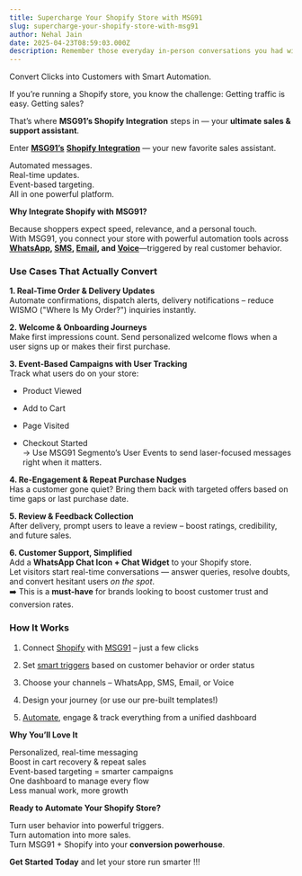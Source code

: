 ```yaml
---
title: Supercharge Your Shopify Store with MSG91
slug: supercharge-your-shopify-store-with-msg91
author: Nehal Jain
date: 2025-04-23T08:59:03.000Z
description: Remember those everyday in-person conversations you had with your clients and co-workers prior to the COVID-19 pandemic?  What about those small touch points conversation and updates with the food delivery boy, your travel booking agents, and feedback conversations.
---
```


Convert Clicks into Customers with Smart Automation.

If you’re running a Shopify store, you know the challenge: Getting traffic is easy. Getting sales?

That’s where **MSG91’s Shopify Integration** steps in — your **ultimate sales & support assistant**.

Enter [**MSG91’s**](https://msg91.com) **[Shopify Integration](https://apps.shopify.com/msg91)** — your new favorite sales assistant.

Automated messages.  
Real-time updates.  
Event-based targeting.  
All in one powerful platform.

**Why Integrate Shopify with MSG91?**

Because shoppers expect speed, relevance, and a personal touch.  
 With MSG91, you connect your store with powerful automation tools across [**WhatsApp**](https://msg91.com/whatsapp)**, [SMS](https://msg91.com/sms), [Email](https://msg91.com/email), and [Voice](https://msg91.com/voice)**—triggered by real customer behavior.

### **Use Cases That Actually Convert**


**1\. Real-Time Order & Delivery Updates**  
 Automate confirmations, dispatch alerts, delivery notifications – reduce WISMO ("Where Is My Order?") inquiries instantly.

**2\. Welcome & Onboarding Journeys**  
 Make first impressions count. Send personalized welcome flows when a user signs up or makes their first purchase.

**3\. Event-Based Campaigns with User Tracking**  
 Track what users do on your store:

-   Product Viewed

-   Add to Cart

-   Page Visited

-   Checkout Started  
     → Use MSG91 Segmento’s User Events to send laser-focused messages right when it matters.

**4\. Re-Engagement & Repeat Purchase Nudges**  
 Has a customer gone quiet? Bring them back with targeted offers based on time gaps or last purchase date.

**5\. Review & Feedback Collection**  
 After delivery, prompt users to leave a review – boost ratings, credibility, and future sales.

**6\. Customer Support, Simplified**  
 Add a **WhatsApp Chat Icon \+ Chat Widget** to your Shopify store.  
 Let visitors start real-time conversations — answer queries, resolve doubts, and convert hesitant users _on the spot_.  
 ➡️ This is a **must-have** for brands looking to boost customer trust and conversion rates.

### **How It Works**

1. Connect [Shopify](https://apps.shopify.com/msg91) with [MSG91](https://msg91.com) – just a few clicks

2. Set [smart triggers](https://msg91.com/segmento) based on customer behavior or order status

3. Choose your channels – WhatsApp, SMS, Email, or Voice

4. Design your journey (or use our pre-built templates\!)

5. [Automate](https://msg91.com/segmento), engage & track everything from a unified dashboard

**Why You’ll Love It**

Personalized, real-time messaging  
Boost in cart recovery & repeat sales  
Event-based targeting \= smarter campaigns  
One dashboard to manage every flow  
Less manual work, more growth

**Ready to Automate Your Shopify Store?**

Turn user behavior into powerful triggers.  
Turn automation into more sales.  
Turn MSG91 \+ Shopify into your **conversion powerhouse**.

**Get Started Today** and let your store run smarter \!\!\!
